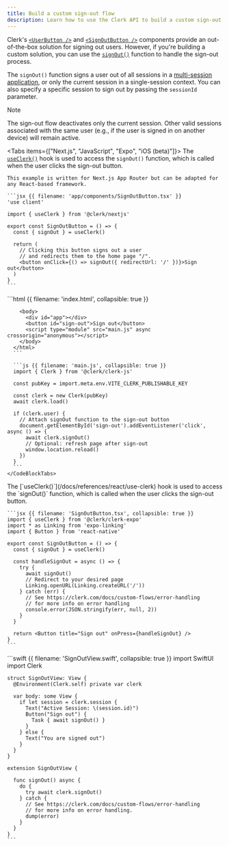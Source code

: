 ```yaml
---
title: Build a custom sign-out flow
description: Learn how to use the Clerk API to build a custom sign-out flow using Clerk's signOut() function.
---
```


<Include src="_partials/custom-flows-callout" />

Clerk's [`<UserButton />`](/docs/components/user/user-button) and [`<SignOutButton />`](/docs/components/unstyled/sign-out-button) components provide an out-of-the-box solution for signing out users. However, if you're building a custom solution, you can use the [`signOut()`](/docs/references/javascript/clerk/clerk#sign-out) function to handle the sign-out process.

The `signOut()` function signs a user out of all sessions in a [multi-session application](/docs/authentication/configuration/session-options#multi-session-applications), or only the current session in a single-session context. You can also specify a specific session to sign out by passing the `sessionId` parameter.

> [!NOTE]
> The sign-out flow deactivates only the current session. Other valid sessions associated with the same user (e.g., if the user is signed in on another device) will remain active.

<Tabs items={["Next.js", "JavaScript", "Expo", "iOS (beta)"]}>
  <Tab>
    The [`useClerk()`](/docs/references/react/use-clerk) hook is used to access the `signOut()` function, which is called when the user clicks the sign-out button.

    This example is written for Next.js App Router but can be adapted for any React-based framework.

    ```jsx {{ filename: 'app/components/SignOutButton.tsx' }}
    'use client'

    import { useClerk } from '@clerk/nextjs'

    export const SignOutButton = () => {
      const { signOut } = useClerk()

      return (
        // Clicking this button signs out a user
        // and redirects them to the home page "/".
        <button onClick={() => signOut({ redirectUrl: '/' })}>Sign out</button>
      )
    }
    ```
  </Tab>

  <Tab>
    <CodeBlockTabs options={["index.html", "main.js"]}>
      ```html {{ filename: 'index.html', collapsible: true }}
      <!doctype html>
      <html lang="en">
        <head>
          <meta charset="UTF-8" />
          <link rel="icon" type="image/svg+xml" href="/clerk.svg" />
          <meta name="viewport" content="width=device-width, initial-scale=1.0" />
          <title>Clerk + JavaScript App</title>
        </head>

        <body>
          <div id="app"></div>
          <button id="sign-out">Sign out</button>
          <script type="module" src="main.js" async crossorigin="anonymous"></script>
        </body>
      </html>
      ```

      ```js {{ filename: 'main.js', collapsible: true }}
      import { Clerk } from '@clerk/clerk-js'

      const pubKey = import.meta.env.VITE_CLERK_PUBLISHABLE_KEY

      const clerk = new Clerk(pubKey)
      await clerk.load()

      if (clerk.user) {
        // Attach signOut function to the sign-out button
        document.getElementById('sign-out').addEventListener('click', async () => {
          await clerk.signOut()
          // Optional: refresh page after sign-out
          window.location.reload()
        })
      }
      ```
    </CodeBlockTabs>
  </Tab>

  <Tab>
    The [`useClerk()`](/docs/references/react/use-clerk) hook is used to access the `signOut()` function, which is called when the user clicks the sign-out button.

    ```jsx {{ filename: 'SignOutButton.tsx', collapsible: true }}
    import { useClerk } from '@clerk/clerk-expo'
    import * as Linking from 'expo-linking'
    import { Button } from 'react-native'

    export const SignOutButton = () => {
      const { signOut } = useClerk()

      const handleSignOut = async () => {
        try {
          await signOut()
          // Redirect to your desired page
          Linking.openURL(Linking.createURL('/'))
        } catch (err) {
          // See https://clerk.com/docs/custom-flows/error-handling
          // for more info on error handling
          console.error(JSON.stringify(err, null, 2))
        }
      }

      return <Button title="Sign out" onPress={handleSignOut} />
    }
    ```
  </Tab>

  <Tab>
    ```swift {{ filename: 'SignOutView.swift', collapsible: true }}
    import SwiftUI
    import Clerk

    struct SignOutView: View {
      @Environment(Clerk.self) private var clerk

      var body: some View {
        if let session = clerk.session {
          Text("Active Session: \(session.id)")
          Button("Sign out") {
            Task { await signOut() }
          }
        } else {
          Text("You are signed out")
        }
      }
    }

    extension SignOutView {

      func signOut() async {
        do {
          try await clerk.signOut()
        } catch {
          // See https://clerk.com/docs/custom-flows/error-handling
          // for more info on error handling.
          dump(error)
        }
      }
    }
    ```
  </Tab>
</Tabs>
